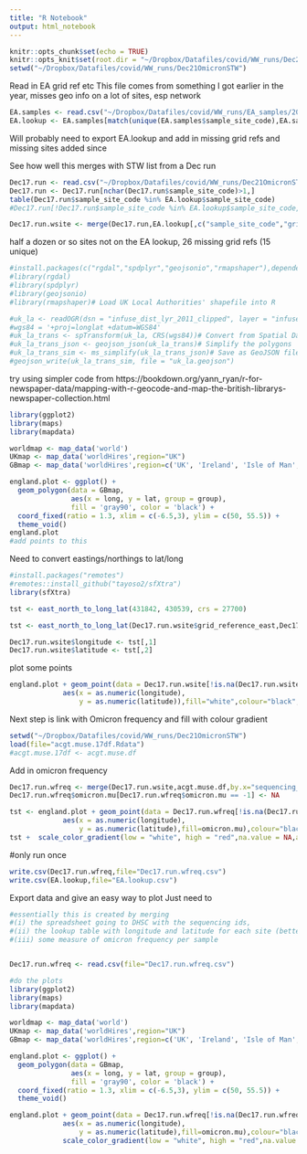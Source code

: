 ```yaml
---
title: "R Notebook"
output: html_notebook
---
```


```r
knitr::opts_chunk$set(echo = TRUE)
knitr::opts_knit$set(root.dir = "~/Dropbox/Datafiles/covid/WW_runs/Dec21OmicronSTW")
setwd("~/Dropbox/Datafiles/covid/WW_runs/Dec21OmicronSTW")
```

Read in EA grid ref etc
This file comes from something I got earlier in the year, misses geo info on a lot of sites, esp network

```r
EA.samples <- read.csv("~/Dropbox/Datafiles/covid/WW_runs/EA_samples/20210824_EA_WW_COVID_ASSURED.csv")
EA.lookup <- EA.samples[match(unique(EA.samples$sample_site_code),EA.samples$sample_site_code),c("sample_city_name", "sample_site_name", "sample_site_code", "ons_site_name",  "grid_reference_east", "grid_reference_north","grab_compo_ind")]
```

Will probably need to export EA.lookup and add in missing grid refs and missing sites added since

See how well this merges with STW list from a Dec run

```r
Dec17.run <- read.csv("~/Dropbox/Datafiles/covid/WW_runs/Dec21OmicronSTW/211217STW/211217_LIVERPOOL_UNI_RNA_PLATE_SURVEILLANCE.csv")
Dec17.run <- Dec17.run[nchar(Dec17.run$sample_site_code)>1,]
table(Dec17.run$sample_site_code %in% EA.lookup$sample_site_code)
#Dec17.run[!Dec17.run$sample_site_code %in% EA.lookup$sample_site_code,]

Dec17.run.wsite <- merge(Dec17.run,EA.lookup[,c("sample_site_code","grid_reference_east","grid_reference_north","grab_compo_ind")],by="sample_site_code",all.x=TRUE)
```

half a dozen or so sites not on the EA lookup, 26 missing grid refs (15 unique)

```r
#install.packages(c("rgdal","spdplyr","geojsonio","rmapshaper"),dependencies=TRUE)
#library(rgdal)
#library(spdplyr)
#library(geojsonio)
#library(rmapshaper)# Load UK Local Authorities' shapefile into R

#uk_la <- readOGR(dsn = "infuse_dist_lyr_2011_clipped", layer = "infuse_dist_lyr_2011_clipped")# Convert to Longitude / Latitude with WGS84 Coordinate System
#wgs84 = '+proj=longlat +datum=WGS84'
#uk_la_trans <- spTransform(uk_la, CRS(wgs84))# Convert from Spatial Dataframe to GeoJSON
#uk_la_trans_json <- geojson_json(uk_la_trans)# Simplify the polygons
#uk_la_trans_sim <- ms_simplify(uk_la_trans_json)# Save as GeoJSON file on the file system.
#geojson_write(uk_la_trans_sim, file = "uk_la.geojson")
```

try using simpler code
from https://bookdown.org/yann_ryan/r-for-newspaper-data/mapping-with-r-geocode-and-map-the-british-librarys-newspaper-collection.html
```r
library(ggplot2)
library(maps)
library(mapdata)

worldmap <- map_data('world')
UKmap <- map_data('worldHires',region="UK")
GBmap <- map_data('worldHires',region=c('UK', 'Ireland', 'Isle of Man','Isle of Wight', 'Wales:Anglesey'))

england.plot <- ggplot() + 
  geom_polygon(data = GBmap, 
               aes(x = long, y = lat, group = group), 
               fill = 'gray90', color = 'black') + 
  coord_fixed(ratio = 1.3, xlim = c(-6.5,3), ylim = c(50, 55.5)) + 
  theme_void()
england.plot
#add points to this
```

Need to convert eastings/northings to lat/long

```r
#install.packages("remotes")
#remotes::install_github("tayoso2/sfXtra")
library(sfXtra)

tst <- east_north_to_long_lat(431842, 430539, crs = 27700)

tst <- east_north_to_long_lat(Dec17.run.wsite$grid_reference_east,Dec17.run.wsite$grid_reference_north,crs=27700)

Dec17.run.wsite$longitude <- tst[,1]
Dec17.run.wsite$latitude <- tst[,2]
```

plot some points

```r
england.plot + geom_point(data = Dec17.run.wsite[!is.na(Dec17.run.wsite$longitude),], 
             aes(x = as.numeric(longitude), 
                 y = as.numeric(latitude)),fill="white",colour="black",shape=21,size=3)
```

Next step is link with Omicron frequency and fill with colour gradient

```r
setwd("~/Dropbox/Datafiles/covid/WW_runs/Dec21OmicronSTW")
load(file="acgt.muse.17df.Rdata")
#acgt.muse.17df <- acgt.muse.df
```

Add in omicron frequency
```r
Dec17.run.wfreq <- merge(Dec17.run.wsite,acgt.muse.df,by.x="sequencing_sample_id",by.y="sample",all.x=TRUE)
Dec17.run.wfreq$omicron.mu[Dec17.run.wfreq$omicron.mu == -1] <- NA
```

```r
tst <- england.plot + geom_point(data = Dec17.run.wfreq[!is.na(Dec17.run.wfreq$longitude) ,], 
             aes(x = as.numeric(longitude), 
                 y = as.numeric(latitude),fill=omicron.mu),colour="black",shape=21,size=3) 
tst +  scale_color_gradient(low = "white", high = "red",na.value = NA,aesthetics = "fill")
```

#only run once
```r
write.csv(Dec17.run.wfreq,file="Dec17.run.wfreq.csv")
write.csv(EA.lookup,file="EA.lookup.csv") 
```

Export data and give an easy way to plot
Just need to 
```r

#essentially this is created by merging 
#(i) the spreadsheet going to DHSC with the sequencing ids, 
#(ii) the lookup table with longitude and latitude for each site (better for STWs than network) 
#(iii) some measure of omicron frequency per sample


Dec17.run.wfreq <- read.csv(file="Dec17.run.wfreq.csv")

#do the plots
library(ggplot2)
library(maps)
library(mapdata)

worldmap <- map_data('world')
UKmap <- map_data('worldHires',region="UK")
GBmap <- map_data('worldHires',region=c('UK', 'Ireland', 'Isle of Man','Isle of Wight', 'Wales:Anglesey'))

england.plot <- ggplot() + 
  geom_polygon(data = GBmap, 
               aes(x = long, y = lat, group = group), 
               fill = 'gray90', color = 'black') + 
  coord_fixed(ratio = 1.3, xlim = c(-6.5,3), ylim = c(50, 55.5)) + 
  theme_void()

england.plot + geom_point(data = Dec17.run.wfreq[!is.na(Dec17.run.wfreq$longitude) ,], 
             aes(x = as.numeric(longitude), 
                 y = as.numeric(latitude),fill=omicron.mu),colour="black",shape=21,size=3) +
             scale_color_gradient(low = "white", high = "red",na.value = NA,aesthetics = "fill")
```

